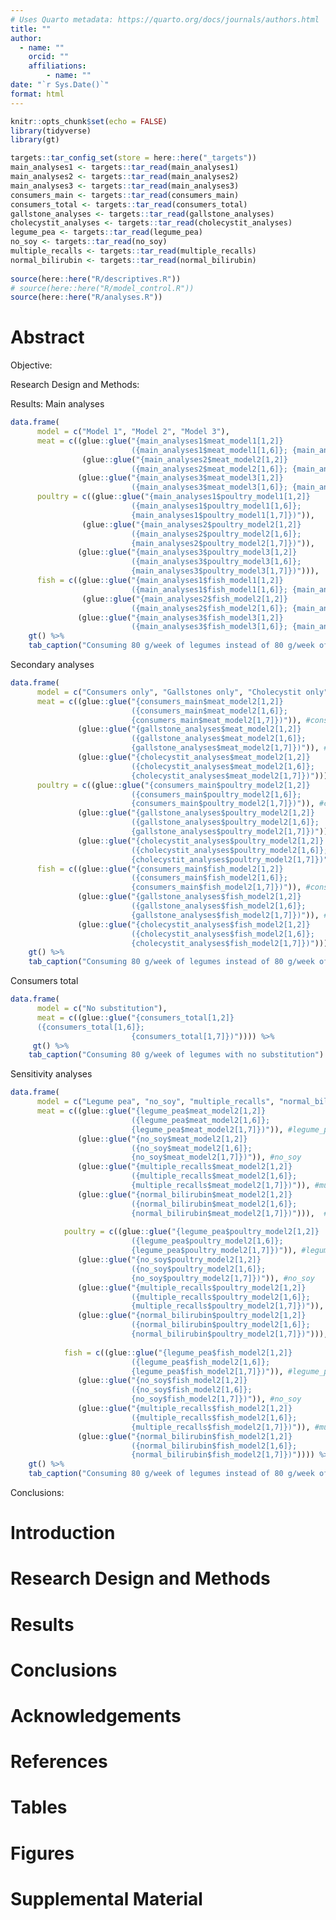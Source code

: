 ```yaml
---
# Uses Quarto metadata: https://quarto.org/docs/journals/authors.html
title: ""
author:
  - name: ""
    orcid: ""
    affiliations: 
        - name: ""
date: "`r Sys.Date()`"
format: html
---
```


```r
knitr::opts_chunk$set(echo = FALSE)
library(tidyverse)
library(gt)

targets::tar_config_set(store = here::here("_targets"))
main_analyses1 <- targets::tar_read(main_analyses1)
main_analyses2 <- targets::tar_read(main_analyses2)
main_analyses3 <- targets::tar_read(main_analyses3)
consumers_main <- targets::tar_read(consumers_main)
consumers_total <- targets::tar_read(consumers_total)
gallstone_analyses <- targets::tar_read(gallstone_analyses)
cholecystit_analyses <- targets::tar_read(cholecystit_analyses)
legume_pea <- targets::tar_read(legume_pea)
no_soy <- targets::tar_read(no_soy)
multiple_recalls <- targets::tar_read(multiple_recalls)
normal_bilirubin <- targets::tar_read(normal_bilirubin)
 
source(here::here("R/descriptives.R"))
# source(here::here("R/model_control.R"))
source(here::here("R/analyses.R"))
```

# Abstract

Objective:

Research Design and Methods:

Results:
Main analyses
```r
data.frame(
      model = c("Model 1", "Model 2", "Model 3"),
      meat = c((glue::glue("{main_analyses1$meat_model1[1,2]} 
                           ({main_analyses1$meat_model1[1,6]}; {main_analyses1$meat_model1[1,7]})")),
                (glue::glue("{main_analyses2$meat_model2[1,2]} 
                           ({main_analyses2$meat_model2[1,6]}; {main_analyses2$meat_model2[1,7]})")),
               (glue::glue("{main_analyses3$meat_model3[1,2]} 
                           ({main_analyses3$meat_model3[1,6]}; {main_analyses3$meat_model3[1,7]})"))),
      poultry = c((glue::glue("{main_analyses1$poultry_model1[1,2]}
                           ({main_analyses1$poultry_model1[1,6]};
                           {main_analyses1$poultry_model1[1,7]})")),
                (glue::glue("{main_analyses2$poultry_model2[1,2]} 
                           ({main_analyses2$poultry_model2[1,6]};
                           {main_analyses2$poultry_model2[1,7]})")),
               (glue::glue("{main_analyses3$poultry_model3[1,2]} 
                           ({main_analyses3$poultry_model3[1,6]};
                           {main_analyses3$poultry_model3[1,7]})"))),
      fish = c((glue::glue("{main_analyses1$fish_model1[1,2]}
                           ({main_analyses1$fish_model1[1,6]}; {main_analyses1$fish_model1[1,7]})")),
                (glue::glue("{main_analyses2$fish_model2[1,2]} 
                           ({main_analyses2$fish_model2[1,6]}; {main_analyses2$fish_model2[1,7]})")),
               (glue::glue("{main_analyses3$fish_model3[1,2]} 
                           ({main_analyses3$fish_model3[1,6]}; {main_analyses3$fish_model3[1,7]})")))) %>%
    gt() %>%
    tab_caption("Consuming 80 g/week of legumes instead of 80 g/week of")

```

Secondary analyses
```r
data.frame(
      model = c("Consumers only", "Gallstones only", "Cholecystit only"),
      meat = c((glue::glue("{consumers_main$meat_model2[1,2]}
                           ({consumers_main$meat_model2[1,6]}; 
                           {consumers_main$meat_model2[1,7]})")), #consumers only
               (glue::glue("{gallstone_analyses$meat_model2[1,2]}
                           ({gallstone_analyses$meat_model2[1,6]}; 
                           {gallstone_analyses$meat_model2[1,7]})")), #gallstone analyses
               (glue::glue("{cholecystit_analyses$meat_model2[1,2]}
                           ({cholecystit_analyses$meat_model2[1,6]}; 
                           {cholecystit_analyses$meat_model2[1,7]})"))),   #cholecystit analyses
      poultry = c((glue::glue("{consumers_main$poultry_model2[1,2]}
                           ({consumers_main$poultry_model2[1,6]}; 
                           {consumers_main$poultry_model2[1,7]})")), #consumers only
               (glue::glue("{gallstone_analyses$poultry_model2[1,2]}
                           ({gallstone_analyses$poultry_model2[1,6]}; 
                           {gallstone_analyses$poultry_model2[1,7]})")), #gallstone analyses
               (glue::glue("{cholecystit_analyses$poultry_model2[1,2]}
                           ({cholecystit_analyses$poultry_model2[1,6]}; 
                           {cholecystit_analyses$poultry_model2[1,7]})"))),   #cholecystit analyses
      fish = c((glue::glue("{consumers_main$fish_model2[1,2]}
                           ({consumers_main$fish_model2[1,6]}; 
                           {consumers_main$fish_model2[1,7]})")), #consumers only
               (glue::glue("{gallstone_analyses$fish_model2[1,2]}
                           ({gallstone_analyses$fish_model2[1,6]}; 
                           {gallstone_analyses$fish_model2[1,7]})")), #gallstone analyses
               (glue::glue("{cholecystit_analyses$fish_model2[1,2]}
                           ({cholecystit_analyses$fish_model2[1,6]}; 
                           {cholecystit_analyses$fish_model2[1,7]})")))) %>%   #cholecystit analyses
    gt() %>%
    tab_caption("Consuming 80 g/week of legumes instead of 80 g/week of")

```
Consumers total
```r
data.frame(
      model = c("No substitution"),
      meat = c((glue::glue("{consumers_total[1,2]} 
      ({consumers_total[1,6]}; 
                           {consumers_total[1,7]})")))) %>% 
     gt() %>%
    tab_caption("Consuming 80 g/week of legumes with no substitution")
```

Sensitivity analyses
```r
data.frame(
      model = c("Legume pea", "no_soy", "multiple_recalls", "normal_bilirubin"),
      meat = c((glue::glue("{legume_pea$meat_model2[1,2]}
                           ({legume_pea$meat_model2[1,6]}; 
                           {legume_pea$meat_model2[1,7]})")), #legume_pea
               (glue::glue("{no_soy$meat_model2[1,2]}
                           ({no_soy$meat_model2[1,6]}; 
                           {no_soy$meat_model2[1,7]})")), #no_soy
               (glue::glue("{multiple_recalls$meat_model2[1,2]}
                           ({multiple_recalls$meat_model2[1,6]}; 
                           {multiple_recalls$meat_model2[1,7]})")), #multiple_recalls
               (glue::glue("{normal_bilirubin$meat_model2[1,2]}
                           ({normal_bilirubin$meat_model2[1,6]}; 
                           {normal_bilirubin$meat_model2[1,7]})"))),  #normal_bilirubin
      
            poultry = c((glue::glue("{legume_pea$poultry_model2[1,2]}
                           ({legume_pea$poultry_model2[1,6]}; 
                           {legume_pea$poultry_model2[1,7]})")), #legume_pea
               (glue::glue("{no_soy$poultry_model2[1,2]}
                           ({no_soy$poultry_model2[1,6]}; 
                           {no_soy$poultry_model2[1,7]})")), #no_soy
               (glue::glue("{multiple_recalls$poultry_model2[1,2]}
                           ({multiple_recalls$poultry_model2[1,6]}; 
                           {multiple_recalls$poultry_model2[1,7]})")), #multiple_recalls
               (glue::glue("{normal_bilirubin$poultry_model2[1,2]}
                           ({normal_bilirubin$poultry_model2[1,6]}; 
                           {normal_bilirubin$poultry_model2[1,7]})"))),  #normal_bilirubin
      
            fish = c((glue::glue("{legume_pea$fish_model2[1,2]}
                           ({legume_pea$fish_model2[1,6]}; 
                           {legume_pea$fish_model2[1,7]})")), #legume_pea
               (glue::glue("{no_soy$fish_model2[1,2]}
                           ({no_soy$fish_model2[1,6]}; 
                           {no_soy$fish_model2[1,7]})")), #no_soy
               (glue::glue("{multiple_recalls$fish_model2[1,2]}
                           ({multiple_recalls$fish_model2[1,6]}; 
                           {multiple_recalls$fish_model2[1,7]})")), #multiple_recalls
               (glue::glue("{normal_bilirubin$fish_model2[1,2]}
                           ({normal_bilirubin$fish_model2[1,6]}; 
                           {normal_bilirubin$fish_model2[1,7]})")))) %>%   #normal_bilirubin
    gt() %>%
    tab_caption("Consuming 80 g/week of legumes instead of 80 g/week of")

```



Conclusions:

# Introduction 

# Research Design and Methods

# Results

# Conclusions

# Acknowledgements

# References

# Tables

# Figures

# Supplemental Material
